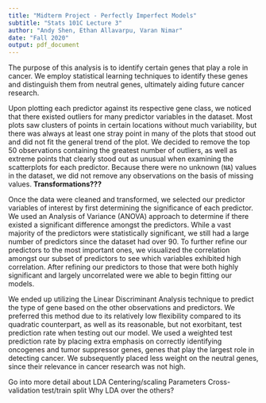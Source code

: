 ```yaml
---
title: "Midterm Project - Perfectly Imperfect Models"
subtitle: "Stats 101C Lecture 3"
author: "Andy Shen, Ethan Allavarpu, Varan Nimar"
date: "Fall 2020"
output: pdf_document
---
```


The purpose of this analysis is to identify certain genes that play a role in cancer. We employ statistical learning techniques to identify these genes and distinguish them from neutral genes, ultimately aiding future cancer research.\newline

Upon plotting each predictor against its respective gene class, we noticed that there existed outliers for many predictor variables in the dataset. Most plots saw clusters of points in certain locations without much variability, but there was always at least one stray point in many of the plots that stood out and did not fit the general trend of the plot. We decided to remove the top 50 observations containing the greatest number of outliers, as well as extreme points that clearly stood out as unusual when examining the scatterplots for each predictor. Because there were no unknown (`NA`) values in the dataset, we did not remove any observations on the basis of missing values. **Transformations???** \newline


Once the data were cleaned and transformed, we selected our predictor variables of interest by first determining the significance of each predictor. We used an Analysis of Variance (ANOVA) approach to determine if there existed a significant difference amongst the predictors. While a vast majority of the predictors were statistically significant, we still had a large number of predictors since the dataset had over 90. To further refine our predictors to the most important ones, we visualized the correlation amongst our subset of predictors to see which variables exhibited high correlation. After refining our predictors to those that were both highly significant and largely uncorrelated were we able to begin fitting our models.\newline

We ended up utilizing the Linear Discriminant Analysis technique to predict the type of gene based on the other observations and predictors. We preferred this method due to its relatively low flexibility compared to its quadratic counterpart, as well as its reasonable, but not exorbitant, test prediction rate when testing out our model. We used a weighted test prediction rate by placing extra emphasis on correctly identifying oncogenes and tumor suppressor genes, genes that play the largest role in detecting cancer. We subsequently placed less weight on the neutral genes, since their relevance in cancer research was not high.\newline

Go into more detail about LDA
  Centering/scaling
  Parameters
  Cross-validation
  test/train split
  Why LDA over the others?

